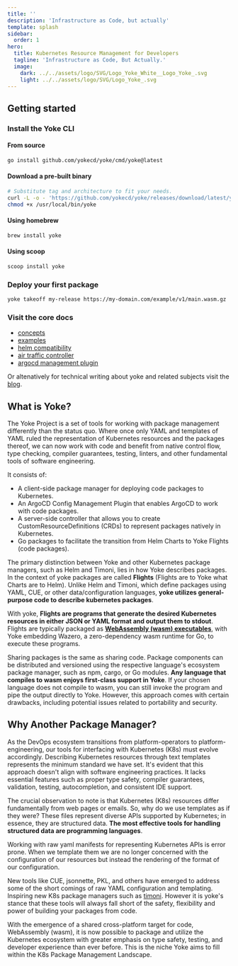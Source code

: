 ```yaml
---
title: ''
description: 'Infrastructure as Code, but actually'
template: splash
sidebar:
  order: 1
hero:
  title: Kubernetes Resource Management for Developers
  tagline: 'Infrastructure as Code, But Actually.'
  image:
    dark: ../../assets/logo/SVG/Logo_Yoke_White__Logo_Yoke_.svg
    light: ../../assets/logo/SVG/Logo_Yoke_.svg
---
```

## Getting started

### Install the Yoke CLI

#### From source

```bash
go install github.com/yokecd/yoke/cmd/yoke@latest
```

#### Download a pre-built binary

```bash
# Substitute tag and architecture to fit your needs.
curl -L -o - 'https://github.com/yokecd/yoke/releases/download/latest/yoke_latest_darwin_arm64.gz' | gunzip  > /usr/local/bin/yoke && \
chmod +x /usr/local/bin/yoke
```

#### Using homebrew

```bash
brew install yoke
```

#### Using scoop

```bash
scoop install yoke
```

### Deploy your first package

```bash
yoke takeoff my-release https://my-domain.com/example/v1/main.wasm.gz
```

### Visit the core docs

- [concepts](/docs/concepts/flights/)
- [examples](/docs/examples/basics/)
- [helm compatibility](/docs/helm-compatibility)
- [air traffic controller](/docs/airtrafficcontroller/atc/)
- [argocd management plugin](/docs/yokecd)

Or altenatively for technical writing about yoke and related subjects visit the [blog](https://yokecd.github.io/blog).

## What is Yoke?

The Yoke Project is a set of tools for working with package management differently than the status quo. Where once only YAML and templates of YAML ruled the representation of Kubernetes resources and the packages thereof, we can now work with code and benefit from native control flow, type checking, compiler guarantees, testing, linters, and other fundamental tools of software engineering.

It consists of:

- A client-side package manager for deploying code packages to Kubernetes.
- An ArgoCD Config Management Plugin that enables ArgoCD to work with code packages.
- A server-side controller that allows you to create CustomResourceDefinitions (CRDs) to represent packages natively in Kubernetes.
- Go packages to facilitate the transition from Helm Charts to Yoke Flights (code packages).

The primary distinction between Yoke and other Kubernetes package managers, such as Helm and Timoni, lies in how Yoke describes packages. In the context of yoke packages are called **Flights** (Flights are to Yoke what Charts are to Helm). Unlike Helm and Timoni, which define packages using YAML, CUE, or other data/configuration languages, **yoke utilizes general-purpose code to describe kubernetes packages**.

With yoke, **Flights are programs that generate the desired Kubernetes resources in either JSON or YAML format and output them to stdout**. Flights are typically packaged as **[WebAssembly (wasm) executables](/docs/concepts/wasm)**, with Yoke embedding Wazero, a zero-dependency wasm runtime for Go, to execute these programs.

Sharing packages is the same as sharing code. Package components can be distributed and versioned using the respective language's ecosystem package manager, such as npm, cargo, or Go modules. **Any language that compiles to wasm enjoys first-class support in Yoke**. If your chosen language does not compile to wasm, you can still invoke the program and pipe the output directly to Yoke. However, this approach comes with certain drawbacks, including potential issues related to portability and security.

## Why Another Package Manager?

As the DevOps ecosystem transitions from platform-operators to platform-engineering, our tools for interfacing with Kubernetes (K8s) must evolve accordingly. Describing Kubernetes resources through text templates represents the minimum standard we have set. It's evident that this approach doesn't align with software engineering practices. It lacks essential features such as proper type safety, compiler guarantees, validation, testing, autocompletion, and consistent IDE support.

The crucial observation to note is that Kubernetes (K8s) resources differ fundamentally from web pages or emails. So, why do we use templates as if they were? These files represent diverse APIs supported by Kubernetes; in essence, they are structured data. **The most effective tools for handling structured data are programming languages**.

Working with raw yaml manifests for representing Kubernetes APIs is error prone. When we template them we are no longer concerned with the configuration of our resources but instead the rendering of the format of our configuration.

New tools like CUE, jsonnette, PKL, and others have emerged to address some of the short comings of raw YAML configuration and templating. Inspiring new K8s package managers such as [timoni](https://timoni.sh/). However it is yoke's stance that these tools will always fall short of the safety, flexibility and power of building your packages from code.

With the emergence of a shared cross-platform target for code, WebAssembly (wasm), it is now possible to package and utilize the Kubernetes ecosystem with greater emphasis on type safety, testing, and developer experience than ever before. This is the niche Yoke aims to fill within the K8s Package Management Landscape.

